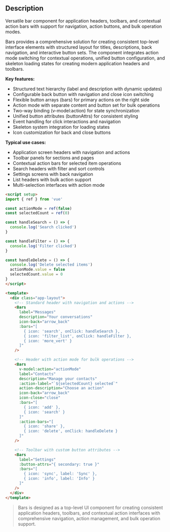 ## Description

Versatile bar component for application headers, toolbars, and contextual action bars with support for navigation, action buttons, and bulk operation modes.

Bars provides a comprehensive solution for creating consistent top-level interface elements with structured layout for titles, descriptions, back navigation, and interactive button sets. The component integrates action mode switching for contextual operations, unified button configuration, and skeleton loading states for creating modern application headers and toolbars.

**Key features:**

- Structured text hierarchy (label and description with dynamic updates)
- Configurable back button with navigation and close icon switching
- Flexible button arrays (bars) for primary actions on the right side
- Action mode with separate content and button set for bulk operations
- Two-way binding (v-model:action) for state synchronization
- Unified button attributes (buttonAttrs) for consistent styling
- Event handling for click interactions and navigation
- Skeleton system integration for loading states
- Icon customization for back and close buttons

**Typical use cases:**

- Application screen headers with navigation and actions
- Toolbar panels for sections and pages
- Contextual action bars for selected item operations
- Search headers with filter and sort controls
- Settings screens with back navigation
- List headers with bulk action support
- Multi-selection interfaces with action mode

```html
<script setup>
import { ref } from 'vue'

const actionMode = ref(false)
const selectedCount = ref(0)

const handleSearch = () => {
  console.log('Search clicked')
}

const handleFilter = () => {
  console.log('Filter clicked')
}

const handleDelete = () => {
  console.log('Delete selected items')
  actionMode.value = false
  selectedCount.value = 0
}
</script>

<template>
  <div class="app-layout">
    <!-- Standard header with navigation and actions -->
    <Bars
      label="Messages"
      description="Your conversations"
      icon-back="arrow_back"
      :bars="[
        { icon: 'search', onClick: handleSearch },
        { icon: 'filter_list', onClick: handleFilter },
        { icon: 'more_vert' }
      ]"
    />

    <!-- Header with action mode for bulk operations -->
    <Bars
      v-model:action="actionMode"
      label="Contacts"
      description="Manage your contacts"
      :action-label="`${selectedCount} selected`"
      action-description="Choose an action"
      icon-back="arrow_back"
      icon-close="close"
      :bars="[
        { icon: 'add' },
        { icon: 'search' }
      ]"
      :action-bars="[
        { icon: 'share' },
        { icon: 'delete', onClick: handleDelete }
      ]"
    />

    <!-- Toolbar with custom button attributes -->
    <Bars
      label="Settings"
      :button-attrs="{ secondary: true }"
      :bars="[
        { icon: 'sync', label: 'Sync' },
        { icon: 'info', label: 'Info' }
      ]"
    />
  </div>
</template>
```

> Bars is designed as a top-level UI component for creating consistent application headers, toolbars, and contextual action interfaces with comprehensive navigation, action management, and bulk operation support.
